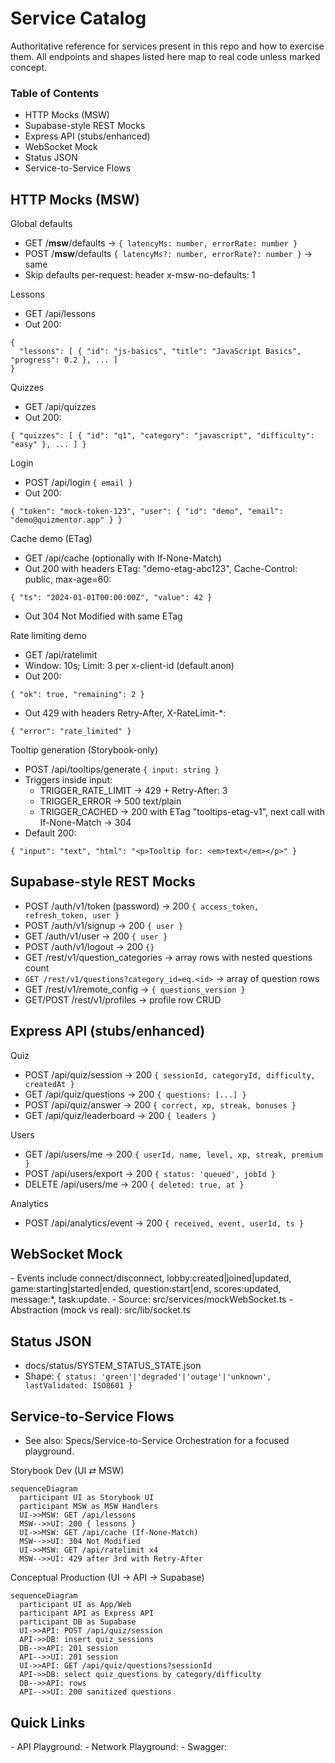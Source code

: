 # Service Catalog


<Meta title="Specs/Service Catalog" />
<a id="top"></a>

Authoritative reference for services present in this repo and how to exercise them. All endpoints and shapes listed here map to real code unless marked concept.

### Table of Contents

- HTTP Mocks (MSW)
- Supabase-style REST Mocks
- Express API (stubs/enhanced)
- WebSocket Mock
- Status JSON
- Service-to-Service Flows

## HTTP Mocks (MSW)

<a id="msw"></a>

Global defaults

- GET /**msw**/defaults → `{ latencyMs: number, errorRate: number }`
- POST /**msw**/defaults `{ latencyMs?: number, errorRate?: number }` → same
- Skip defaults per-request: header x-msw-no-defaults: 1

Lessons

- GET /api/lessons
- Out 200:

```
{
  "lessons": [ { "id": "js-basics", "title": "JavaScript Basics", "progress": 0.2 }, ... ]
}
```

Quizzes

- GET /api/quizzes
- Out 200:

```
{ "quizzes": [ { "id": "q1", "category": "javascript", "difficulty": "easy" }, ... ] }
```

Login

- POST /api/login `{ email }`
- Out 200:

```
{ "token": "mock-token-123", "user": { "id": "demo", "email": "demo@quizmentor.app" } }
```

Cache demo (ETag)

- GET /api/cache (optionally with If-None-Match)
- Out 200 with headers ETag: "demo-etag-abc123", Cache-Control: public, max-age=60:

```
{ "ts": "2024-01-01T00:00:00Z", "value": 42 }
```

- Out 304 Not Modified with same ETag

Rate limiting demo

- GET /api/ratelimit
- Window: 10s; Limit: 3 per x-client-id (default anon)
- Out 200:

```
{ "ok": true, "remaining": 2 }
```

- Out 429 with headers Retry-After, X-RateLimit-\*:

```
{ "error": "rate_limited" }
```

Tooltip generation (Storybook-only)

- POST /api/tooltips/generate `{ input: string }`
- Triggers inside input:
  - TRIGGER_RATE_LIMIT → 429 + Retry-After: 3
  - TRIGGER_ERROR → 500 text/plain
  - TRIGGER_CACHED → 200 with ETag "tooltips-etag-v1", next call with If-None-Match → 304
- Default 200:

```
{ "input": "text", "html": "<p>Tooltip for: <em>text</em></p>" }
```

## Supabase-style REST Mocks

<a id="supabase-rest"></a>
- POST /auth/v1/token (password) → 200 `{ access_token, refresh_token, user }`
- POST /auth/v1/signup → 200 `{ user }`
- GET /auth/v1/user → 200 `{ user }`
- POST /auth/v1/logout → 200 `{}`
- GET /rest/v1/question_categories → array rows with nested questions count
- `GET /rest/v1/questions?category_id=eq.<id>` → array of question rows
- GET /rest/v1/remote_config → `{ questions_version }`
- GET/POST /rest/v1/profiles → profile row CRUD

## Express API (stubs/enhanced)

<a id="express-api"></a>
Quiz
- POST /api/quiz/session → 200 `{ sessionId, categoryId, difficulty, createdAt }`
- GET /api/quiz/questions → 200 `{ questions: [...] }`
- POST /api/quiz/answer → 200 `{ correct, xp, streak, bonuses }`
- GET /api/quiz/leaderboard → 200 `{ leaders }`

Users

- GET /api/users/me → 200 `{ userId, name, level, xp, streak, premium }`
- POST /api/users/export → 200 `{ status: 'queued', jobId }`
- DELETE /api/users/me → 200 `{ deleted: true, at }`

Analytics

- POST /api/analytics/event → 200 `{ received, event, userId, ts }`

## WebSocket Mock

<a id="websocket"></a>- Events include connect/disconnect, lobby:created|joined|updated,
game:starting|started|ended, question:start|end, scores:updated, message:*, task:update. - Source:
src/services/mockWebSocket.ts - Abstraction (mock vs real): src/lib/socket.ts

## Status JSON

<a id="status-json"></a>
- docs/status/SYSTEM_STATUS_STATE.json
- Shape: `{ status: 'green'|'degraded'|'outage'|'unknown', lastValidated: ISO8601 }`

## Service-to-Service Flows

<a id="flows"></a>

- See also: Specs/Service-to-Service Orchestration for a focused playground.

Storybook Dev (UI ⇄ MSW)

```mermaid
sequenceDiagram
  participant UI as Storybook UI
  participant MSW as MSW Handlers
  UI->>MSW: GET /api/lessons
  MSW-->>UI: 200 { lessons }
  UI->>MSW: GET /api/cache (If-None-Match)
  MSW-->>UI: 304 Not Modified
  UI->>MSW: GET /api/ratelimit x4
  MSW-->>UI: 429 after 3rd with Retry-After
```

Conceptual Production (UI → API → Supabase)

```mermaid
sequenceDiagram
  participant UI as App/Web
  participant API as Express API
  participant DB as Supabase
  UI->>API: POST /api/quiz/session
  API->>DB: insert quiz_sessions
  DB-->>API: 201 session
  API-->>UI: 201 session
  UI->>API: GET /api/quiz/questions?sessionId
  API->>DB: select quiz_questions by category/difficulty
  DB-->>API: rows
  API-->>UI: 200 sanitized questions
```

## Quick Links

<BackToTop />
<LastUpdated note="Service Catalog" />
- API Playground: <Story id="api-playground--default" />
- Network Playground: <Story id="dev-networkplayground--default" />
- Swagger: <Story id="api-swagger--default" />
